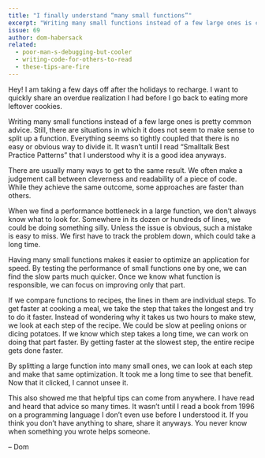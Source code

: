 ```yaml
---
title: "I finally understand “many small functions”"
excerpt: "Writing many small functions instead of a few large ones is common wisdom. It took a book from the 90s for me to understand why that’s better."
issue: 69
author: dom-habersack
related:
  - poor-man-s-debugging-but-cooler
  - writing-code-for-others-to-read
  - these-tips-are-fire
---
```

Hey! I am taking a few days off after the holidays to recharge. I want to quickly share an overdue realization I had before I go back to eating more leftover cookies.

Writing many small functions instead of a few large ones is pretty common advice. Still, there are situations in which it does not seem to make sense to split up a function. Everything seems so tightly coupled that there is no easy or obvious way to divide it. It wasn’t until I read “Smalltalk Best Practice Patterns” that I understood why it is a good idea anyways.

There are usually many ways to get to the same result. We often make a judgement call between cleverness and readability of a piece of code. While they achieve the same outcome, some approaches are faster than others.

When we find a performance bottleneck in a large function, we don’t always know what to look for. Somewhere in its dozen or hundreds of lines, we could be doing something silly. Unless the issue is obvious, such a mistake is easy to miss. We first have to track the problem down, which could take a long time.

Having many small functions makes it easier to optimize an application for speed. By testing the performance of small functions one by one, we can find the slow parts much quicker. Once we know what function is responsible, we can focus on improving only that part.

If we compare functions to recipes, the lines in them are individual steps. To get faster at cooking a meal, we take the step that takes the longest and try to do it faster. Instead of wondering why it takes us two hours to make stew, we look at each step of the recipe. We could be slow at peeling onions or dicing potatoes. If we know which step takes a long time, we can work on doing that part faster. By getting faster at the slowest step, the entire recipe gets done faster.

By splitting a large function into many small ones, we can look at each step and make that same optimization. It took me a long time to see that benefit. Now that it clicked, I cannot unsee it.

This also showed me that helpful tips can come from anywhere. I have read and heard that advice so many times. It wasn’t until I read a book from 1996 on a programming language I don’t even use before I understood it. If you think you don’t have anything to share, share it anyways. You never know when something you wrote helps someone.

– Dom
